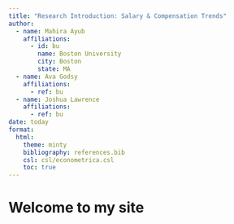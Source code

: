 ```yaml
---
title: "Research Introduction: Salary & Compensation Trends"
author:
  - name: Mahira Ayub
    affiliations:
      - id: bu
        name: Boston University
        city: Boston
        state: MA
  - name: Ava Godsy
    affiliations:
      - ref: bu
  - name: Joshua Lawrence
    affiliations:
      - ref: bu
date: today
format: 
  html:
    theme: minty
    bibliography: references.bib
    csl: csl/econometrica.csl
    toc: true
---
```


# Welcome to my site